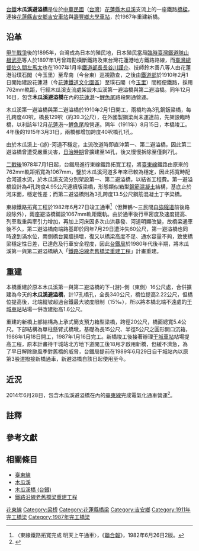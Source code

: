 {{For|[[交通部臺灣鐵路管理局|台鐵]][[臺東線|臺東線]]跨越[[木瓜溪|木瓜溪]]主流的橋梁|木瓜溪橋 (台鐵)}}
{{For|[[交通部公路總局|交通部公路總局]][[台9線|台9線]]公路跨越[[木瓜溪|木瓜溪]]的橋梁|木瓜溪橋}}
{{Infobox_Bridge
|bridge_name   = 木瓜溪避溢橋
|image         =台鐵花東線木瓜溪避溢橋.jpg
|image_size    = 250px
|caption       = [[臺東線|臺東線]]木瓜溪避溢橋
|official_name = 木瓜溪避溢橋
|also_known_as = 
|carries       =[[File:ROC_Taiwan_Railways_Administration_Logo.svg|20px]][[交通部臺灣鐵路管理局|台鐵]][[臺東線|臺東線]]<br> |crosses       = [[木瓜溪|木瓜溪]]
|locale        = {{ROC-TW}}[[花蓮縣|花蓮縣]][[吉安鄉|吉安鄉]]
|maint         =[[File:ROC_Taiwan_Railways_Administration_Logo.svg|20px]][[交通部臺灣鐵路管理局|交通部臺灣鐵路管理局]]
|id            = 
|design        =上部結構：上承式簡支預力混凝土梁橋<br>下部結構：混凝土橋墩與沉箱基礎
|mainspan      = 
|pierswater = 16
|length        ={{convert|340|m|0|ft}}
|width         =單線橋梁{{convert|5.4|m|0|ft}}

|height        = 
|clearance     = 
|below         = 
|traffic       = 
|designed_by   = 
| builder       = 
|begin         = 
|complete      ={{flagicon|Empire of Japan}}1911年8月15日<br /> {{flagicon|Taiwan}}1982年？（東線拓寬）<br />{{flagicon|Taiwan}}1987年1月16日（重建）
|open          ={{flagicon|Taiwan}}1989年6月29日 

|closed        = 
|toll          = 
|map_cue       = 
|map_image     = 
|map_text      = 
|map_width     =
|coordinates   = {{coord|23.936794|N|121.540264|E|display=title,inline}}
|lat           = 
|long          = 
|cost          = 
|preceded= 仁壽橋（台9丙線）
|followed= [[木瓜溪橋|木瓜溪橋]]（台9線）
}}

[[臺灣鐵路管理局|台鐵]]'''木瓜溪避溢橋'''是位於[[中華民國|中華民國]]（[[台灣|台灣]]）[[花蓮縣|花蓮縣]][[木瓜溪|木瓜溪]]支流上的一座鐵路[[橋樑|橋樑]]，連接[[花蓮縣|花蓮縣]][[吉安鄉|吉安鄉]][[吉安車站|吉安車站]]與[[壽豐鄉|壽豐鄉]][[志學車站|志學車站]]，於1987年重建新橋。

== 沿革 ==
[[甲午戰爭|甲午戰爭]]後的1895年，台灣成為日本的殖民地，日本殖民當局[[臨時臺灣鐵道隊|臨時臺灣鐵道隊]][[山根武亮|山根武亮]]等人於1897年1月曾踏勘橫斷鐵路及東台灣花蓮港地方鐵路路線{{r|江|page=94}}，而[[臺灣總督|臺灣總督]][[佐久間左馬太|佐久間左馬太]]也在1907年1月率[[臺灣總督府交通局鐵道部|鐵道部長]][[長谷川謹介|長谷川謹介]]、技師鈴木善八等人由花蓮港沿璞石閣（今玉里）至卑南（今台東）巡視勘查{{r|東線|page=7}}，之後由[[臺灣總督府交通局鐵道部|鐵道部]]於1910年2月1日開始建設花蓮港（今[[花蓮鐵道文化園區|花蓮鐵道文化園區]]）至璞石閣（今[[玉里車站|玉里]]）間輕便鐵路，採用762mm軌距{{r|東線|page=30}}{{Efn|但橋梁隧道路基以1067mm軌距的建築標準設計，以期日後能與西部1067mm軌距的[[縱貫線_(鐵路)|縱貫線]]銜接{{r|東線|page=30}}。}}，行經木瓜溪支流處架設木瓜溪第一避溢橋與第二避溢橋。同年12月16日，包含'''木瓜溪避溢橋'''在內的[[花蓮鐵道文化園區|花蓮港]]～[[壽豐車站|鯉魚尾]]路段開通營運{{r|東線|page=110}}{{Efn|前一日（12月15日）即有一客貨混合列車運轉<ref name="史學研究所">{{cite book|editor=中華綜合發展研究院應用史學研究所|date=2002|title=《吉安鄉志》|url=https://tm.ncl.edu.tw/article?u=006_001_0000304978&lang=chn|pages=頁377|location=花蓮縣吉安鄉|publisher=花縣壽豐鄉公所|isbn=9570107111|language=zh-tw|access-date=2020-07-01}}</ref>。}}。

木瓜溪第一避溢橋與第二避溢橋於1910年2月1日開工，兩橋均為3孔鋼鈑梁橋，每孔跨度40呎，橋長129呎（約39.3公尺），在外國製鋼梁尚未運達前，先架設臨時橋，以利該年12月[[花蓮鐵道文化園區|花蓮港]]～[[壽豐車站|鯉魚尾]]段營運{{r|東線|page=35}}。隔年（1911年）8月15日，本橋竣工。4年後的1915年3月31日，兩橋都增加跨度40呎橋孔1孔{{r|東線|page=37}}。

由於木瓜溪上-{游}-河道不穩定，主流改道時即直沖第一、第二避溢橋，因此第二避溢橋曾遭受嚴重災害，[[台灣日治時期|日治時期]]曾擴建至14孔，後又慢慢拆除至僅剩7孔{{r|老橋6}}。

[[臺灣戰後時期|二戰後]]1978年7月1日起，台鐵局進行東線鐵路拓寬工程，將[[臺東線|臺東線]]鐵路由原來的762mm軌距拓寬為1067mm，鑒於木瓜溪河道多年來已較為穩定，因此拓寬時配合河道水流，於木瓜溪支流分別架設第一、第二避溢橋，以結省工程費。第一避溢橋設計為4孔跨度4.95公尺連續版梁橋，形態類似箱型[[鋼筋混凝土|鋼筋混凝土]]結構，基底止於河床面，穩定性差；而第二避溢橋則為3孔跨度13.5公尺鋼筋混凝土丁字梁橋。

東線鐵路拓寬工程於1982年6月27日竣工通車<ref>〈東線鐵路拓寬完成 明天上午通車〉，《[[聯合報|聯合報]]》，1982年6月26日2版{{Zh-tw}}。</ref>（但舞鶴～三民間[[自強隧道_(花蓮縣)|自強隧道]]前後路段除外），兩座避溢橋鋪設1067mm軌距鐵軌。由於通車後行車密度及速度提高、列車載重與牽引力增加，再加上河床因多次山洪暴發、河道明顯改變，故橋梁通車後不久，第二避溢橋南端路基即於同年7月29日遭沖失60公尺，第一避溢橋也同時達到滿水位，兩側橋台翼牆損壞，復又以橋梁高度不足、通水容量不夠，致使橋梁穩定性日差，已達危及行車安全程度，因此[[臺灣鐵路管理局|台鐵局]]於1980年代後半期，將木瓜溪第一與第二避溢橋納入「[[鐵路沿線老舊橋梁重建工程|鐵路沿線老舊橋梁重建工程]]」計畫重建{{r|百週年}}。

== 重建 ==
本橋重建於原本木瓜溪第一與第二避溢橋的下-{游}-側（東側）16公尺處，合併擴建為今天的'''木瓜溪避溢橋'''，計17孔橋孔，全長340公尺，橋位提高2.22公尺，但橋位提高後，北端縱坡超過台鐵最大坡度限制（15‰），所以將本橋北端不遠處的[[干城車站|干城車站]]{{Efn|現已廢站。}}站場一併改建抬高1.6公尺{{Efn|干城站抬高工程，同時將車站北端平交道南移，改建為車行地下道{{r|老橋6}}。}}。

重建的新橋上部結構為上承式簡支預力箱型梁橋，跨徑20公尺，橋面總寬5.4公尺。下部結構為單柱懸臂式橋墩，基礎為長15公尺、半徑5公尺之圓形開口沉箱，1986年1月18日開工，1987年1月16日完工。新橋竣工後接著辦理[[干城車站|干城車站]]站場提高工程，原本計畫待干城站北方地下道開工後18月才啟用新橋，但緩不濟急，為了早日解除颱風季對舊橋的威脅，台鐵局提前在1989年6月29日自干城站內以原第3股道撥接新橋通車{{r|老橋6}}，新避溢橋自該日起使用至今。

== 近況 ==
2014年6月28日，包含木瓜溪避溢橋在內的[[臺東線|臺東線]]完成電氣化通車營運<ref>{{Cite web|url=https://news.ltn.com.tw/news/life/breakingnews/1040517|title=〈花東鐵路電氣化 6月28日通車典禮〉|language=zh-tw|accessdate=|work=|publisher=《[[自由時報|自由時報]]》|date=2014年6月26日|archive-date=2020年7月5日|archive-url=https://web.archive.org/web/20200705050614/https://news.ltn.com.tw/news/life/breakingnews/1040517|dead-url=no}}</ref>。
==註釋==
<div class="references-small">
{{NoteFoot}}
</div>
{{notelist|iger=}}

== 參考文獻 ==
{{Reflist|refs=
<ref name="江">{{cite book |author=臺灣總督府鐵道部 著；江慶林 譯 |title=《臺灣鐵路史》上冊 |publisher=臺灣省文獻委員會 |language=zh-tw|date=1990年6月}}</ref>
<ref name="東線">{{cite book |url=https://dl.ndl.go.jp/info:ndljp/pid/955406 |author= |title=《臺灣鐵道臺東線》 |publisher=[[臺灣總督府交通局鐵道部|臺灣總督府鐵道部]] |language=ja |location=[[臺北市|臺北]] |page= |date=1917年5月5日，日本[[國立國會圖書館|國立國會圖書館]]數位典藏 |access-date=2020年7月5日 |archive-date=2021年1月20日 |archive-url=https://web.archive.org/web/20210120104422/https://dl.ndl.go.jp/info:ndljp/pid/955406 |dead-url=no }}</ref>
<ref name="老橋6">{{cite book|author=[[交通部臺灣鐵路管理局|臺灣鐵路管理局]]鐵路沿線老舊橋樑重建工程處|title=《鐵路沿線老舊橋樑重建工程總報告》第6冊技術篇（四）|location=[[臺北市|臺北市]]|page= |language=zh-tw |date=1991年5月31日}}</ref>
<ref name="百週年">{{Cite book|url=https://tm.ncl.edu.tw/article?u=022_109_000062 |title=《臺灣鐵路百週年紀念》 |pages=頁264～271|year=1987 |editor=壽俊仁 |publisher=臺灣鐵路管理局|language=zh-tw}} [[國家圖書館_(中華民國)|國家圖書館 (中華民國)]] 臺灣記憶.{{zh-tw}}</ref>
}}

==相關條目==
*[[臺東線|臺東線]]
*[[木瓜溪|木瓜溪]]
*[[木瓜溪橋_(台鐵)|木瓜溪橋 (台鐵)]]
*[[鐵路沿線老舊橋梁重建工程|鐵路沿線老舊橋梁重建工程]]
{{臺灣鐵道史}}
[[Category:臺灣鐵路管理局橋梁|花東線]]
[[Category:梁桥|Category:梁桥]]
[[Category:花蓮縣橋梁|Category:花蓮縣橋梁]]
[[Category:吉安鄉|Category:吉安鄉]]
[[Category:1911年完工橋梁|Category:1911年完工橋梁]]
[[Category:1987年完工橋梁|Category:1987年完工橋梁]]